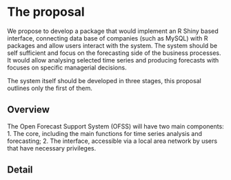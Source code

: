 # The proposal
<!--
This is where the proposal should be outlined. 
-->

We propose to develop a package that would implement an R Shiny based interface, connecting data base of companies (such as MySQL) with R packages and allow users interact with the system. The system should be self sufficient and focus on the forecasting side of the business processes. It would allow analysing selected time series and producing forecasts with focuses on specific managerial decisions.

The system itself should be developed in three stages, this proposal outlines only the first of them.

## Overview
<!--
At a high-level address what your proposal is and how it will address the problem identified. Highlight any benefits to the R Community that follow from solving the problem. This should be your most compelling section.
-->
The Open Forecast Support System (OFSS) will have two main components:
1. The core, including the main functions for time series analysis and forecasting;
2. The interface, accessible via a local area network by users that have necessary privileges.



## Detail
<!--
Go into more detail about the specifics of the project and it delivers against the problem.

Depending on project type the detail section should include:

 - [ ] Minimum Viable Product
 - [ ] Architecture
 - [ ] Assumptions
-->